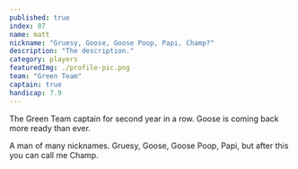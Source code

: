 ```yaml
---
published: true
index: 07
name: matt
nickname: "Gruesy, Goose, Goose Poop, Papi, Champ?"
description: "The description."
category: players
featuredImg: ./profile-pic.png
team: "Green Team"
captain: true
handicap: 7.9
---
```


The Green Team captain for second year in a row. Goose is coming back more ready than ever. 

A man of many nicknames. Gruesy, Goose, Goose Poop, Papi, but after this you can call me Champ.
